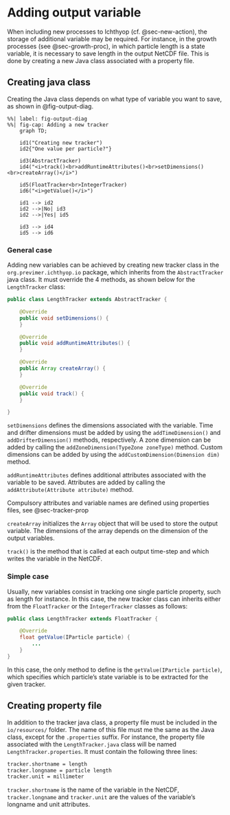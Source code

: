 # Adding output variable {#sec-new-tracker}

When including new processes to Ichthyop (cf. @sec-new-action), the storage of additional variable may be required.
For instance, in the growth processes  (see @sec-growth-proc), in which particle length is a state variable, it is necessary to
save length in the output NetCDF file. This is done by creating a new Java class associated with
a property file.

## Creating java class

Creating the Java class depends on what type of variable you want to save, as shown
in @fig-output-diag.

```mermaid
%%| label: fig-output-diag
%%| fig-cap: Adding a new tracker
    graph TD;

    id1("Creating new tracker")
    id2{"One value per particle?"}

    id3(AbstractTracker)
    id4("<i>track()<br>addRuntimeAttributes()<br>setDimensions()<br>createArray()</i>")

    id5(FloatTracker<br>IntegerTracker)
    id6("<i>getValue()</i>")

    id1 --> id2
    id2 -->|No| id3
    id2 -->|Yes| id5

    id3 --> id4
    id5 --> id6
```

### General case

Adding new variables can be achieved by creating new tracker class in the `org.previmer.ichthyop.io` package, which inherits
from the `AbstractTracker` java class. It must override the 4 methods, as shown below for the `LengthTracker` class:

```java
public class LengthTracker extends AbstractTracker {

    @Override
    public void setDimensions() {
    }

    @Override
    public void addRuntimeAttributes() {
    }

    @Override
    public Array createArray() {
    }

    @Override
    public void track() {
    }

}
```

`setDimensions` defines the dimensions associated with the variable. Time and drifter dimensions must be added by
using the `addTimeDimension()` and `addDrifterDimension()` methods, respectively. A zone dimension can be added by
calling the `addZoneDimension(TypeZone zoneType)` method. Custom dimensions can be added by using the
`addCustomDimension(Dimension dim)` method.

`addRuntimeAttributes` defines additional attributes associated with the variable to be saved. Attributes are
added by calling the `addAttribute(Attribute attribute)` method.

:::{.callout-note}
Compulsory attributes and variable names
are defined using properties files, see @sec-tracker-prop
:::

`createArray` initializes the `Array` object that will be used to store the output variable.
The dimensions of the array depends on the dimension of the output variables.

`track()` is the method that is called at each output time-step and which writes the variable in the NetCDF.

### Simple case

Usually, new variables consist in tracking one single particle property, such as length for instance. In this case, the new
tracker class can inherits either from the `FloatTracker` or the `IntegerTracker` classes as follows:

```java
public class LengthTracker extends FloatTracker {

    @Override
    float getValue(IParticle particle) {
        ...
    }
}
```

In this case, the only method to define is the `getValue(IParticle particle)`, which specifies which particle's
state variable is to be extracted for the given tracker.

## Creating property file {#sec-tracker-prop}

In addition to the tracker java class, a property file must be included in the `io/resources/` folder. The name of this
file must me the same as the Java class, except for the `.properties` suffix. For instance, the property file associated
with the `LengthTracker.java` class will be named `LengthTracker.properties`. It must contain the following three lines:

```bash
tracker.shortname = length
tracker.longname = particle length
tracker.unit = millimeter
```

`tracker.shortname` is the name of the variable in the NetCDF, `tracker.longname` and `tracker.unit` are the values of the
variable's longname and unit attributes.
